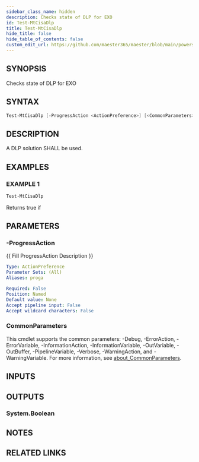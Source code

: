 ```yaml
---
sidebar_class_name: hidden
description: Checks state of DLP for EXO
id: Test-MtCisaDlp
title: Test-MtCisaDlp
hide_title: false
hide_table_of_contents: false
custom_edit_url: https://github.com/maester365/maester/blob/main/powershell/public/Test-MtCisaDlp.ps1
---
```


## SYNOPSIS

Checks state of DLP for EXO

## SYNTAX

```powershell
Test-MtCisaDlp [-ProgressAction <ActionPreference>] [<CommonParameters>]
```

## DESCRIPTION

A DLP solution SHALL be used.

## EXAMPLES

### EXAMPLE 1

```powershell
Test-MtCisaDlp
```

Returns true if

## PARAMETERS

### -ProgressAction

\{\{ Fill ProgressAction Description \}\}

```yaml
Type: ActionPreference
Parameter Sets: (All)
Aliases: proga

Required: False
Position: Named
Default value: None
Accept pipeline input: False
Accept wildcard characters: False
```

### CommonParameters

This cmdlet supports the common parameters: -Debug, -ErrorAction, -ErrorVariable, -InformationAction, -InformationVariable, -OutVariable, -OutBuffer, -PipelineVariable, -Verbose, -WarningAction, and -WarningVariable. For more information, see [about_CommonParameters](http://go.microsoft.com/fwlink/?LinkID=113216).

## INPUTS

## OUTPUTS

### System.Boolean

## NOTES

## RELATED LINKS
